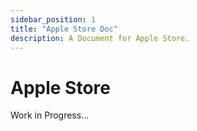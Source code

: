 ---
sidebar_position: 1
title: "Apple Store Doc"
description: A Document for Apple Store.
---

# Apple Store

Work in Progress...
